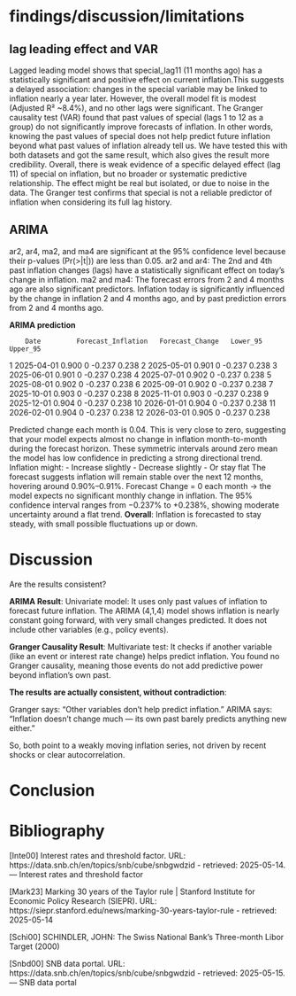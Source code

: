 # findings/discussion/limitations

## lag leading effect and VAR

Lagged leading model shows that special_lag11 (11 months ago) has a statistically significant and positive effect on current inflation.This suggests a delayed association: changes in the special variable may be linked to inflation nearly a year later. However, the overall model fit is modest (Adjusted R² \~8.4%), and no other lags were significant. The Granger causality test (VAR) found that past values of special (lags 1 to 12 as a group) do not significantly improve forecasts of inflation. In other words, knowing the past values of special does not help predict future inflation beyond what past values of inflation already tell us. We have tested this with both datasets and got the same result, which also gives the result more credibility. Overall, there is weak evidence of a specific delayed effect (lag 11) of special on inflation, but no broader or systematic predictive relationship. The effect might be real but isolated, or due to noise in the data. The Granger test confirms that special is not a reliable predictor of inflation when considering its full lag history.

## ARIMA

ar2, ar4, ma2, and ma4 are significant at the 95% confidence level because their p-values (Pr(\>\|t\|)) are less than 0.05. ar2 and ar4: The 2nd and 4th past inflation changes (lags) have a statistically significant effect on today’s change in inflation. ma2 and ma4: The forecast errors from 2 and 4 months ago are also significant predictors. Inflation today is significantly influenced by the change in inflation 2 and 4 months ago, and by past prediction errors from 2 and 4 months ago.

**ARIMA prediction**

```         
    Date         Forecast_Inflation   Forecast_Change   Lower_95     Upper_95
```

1 2025-04-01 0.900 0 -0.237 0.238 2 2025-05-01 0.901 0 -0.237 0.238 3 2025-06-01 0.901 0 -0.237 0.238 4 2025-07-01 0.902 0 -0.237 0.238 5 2025-08-01 0.902 0 -0.237 0.238 6 2025-09-01 0.902 0 -0.237 0.238 7 2025-10-01 0.903 0 -0.237 0.238 8 2025-11-01 0.903 0 -0.237 0.238 9 2025-12-01 0.904 0 -0.237 0.238 10 2026-01-01 0.904 0 -0.237 0.238 11 2026-02-01 0.904 0 -0.237 0.238 12 2026-03-01 0.905 0 -0.237 0.238

Predicted change each month is 0.04. This is very close to zero, suggesting that your model expects almost no change in inflation month-to-month during the forecast horizon. These symmetric intervals around zero mean the model has low confidence in predicting a strong directional trend. Inflation might: - Increase slightly - Decrease slightly - Or stay flat The forecast suggests inflation will remain stable over the next 12 months, hovering around 0.90%–0.91%. Forecast Change = 0 each month → the model expects no significant monthly change in inflation. The 95% confidence interval ranges from −0.237% to +0.238%, showing moderate uncertainty around a flat trend. **Overall**: Inflation is forecasted to stay steady, with small possible fluctuations up or down.

# Discussion

Are the results consistent?

**ARIMA Result**: Univariate model: It uses only past values of inflation to forecast future inflation. The ARIMA (4,1,4) model shows inflation is nearly constant going forward, with very small changes predicted. It does not include other variables (e.g., policy events).

**Granger Causality Result**: Multivariate test: It checks if another variable (like an event or interest rate change) helps predict inflation. You found no Granger causality, meaning those events do not add predictive power beyond inflation’s own past.

**The results are actually consistent, without contradiction**:

Granger says: “Other variables don’t help predict inflation.” ARIMA says: “Inflation doesn’t change much — its own past barely predicts anything new either.”

So, both point to a weakly moving inflation series, not driven by recent shocks or clear autocorrelation.

# Conclusion

# Bibliography

\[Inte00\] Interest rates and threshold factor. URL: https://data.snb.ch/en/topics/snb/cube/snbgwdzid - retrieved: 2025-05-14. — Interest rates and threshold factor

\[Mark23\] Marking 30 years of the Taylor rule \| Stanford Institute for Economic Policy Research (SIEPR). URL: https://siepr.stanford.edu/news/marking-30-years-taylor-rule - retrieved: 2025-05-14

\[Schi00\] SCHINDLER, JOHN: The Swiss National Bank’s Three-month Libor Target (2000)

\[Snbd00\] SNB data portal. URL: https://data.snb.ch/en/topics/snb/cube/snbgwdzid - retrieved: 2025-05-15. — SNB data portal
